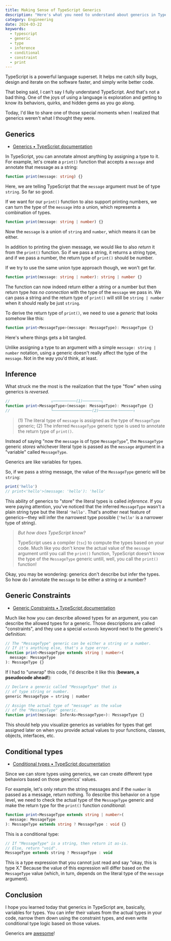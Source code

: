 ```yaml
---
title: Making Sense of TypeScript Generics
description: "Here's what you need to understand about generics in TypeScript."
category: Engineering
date: 2024-03-22
keywords:
  - typescript
  - generic
  - type
  - inference
  - conditional
  - constraint
  - print
---
```


TypeScript is a powerful language superset. It helps me catch silly bugs, design and iterate on the software faster, and simply write better code.

That being said, I can't say I fully understand TypeScript. And that's not a bad thing. One of the joys of using a language is exploration and getting to know its behaviors, quirks, and hidden gems as you go along.

Today, I'd like to share one of those special moments when I realized that generics weren't what I thought they were.

## Generics

- [Generics • TypeScript documentation](https://www.typescriptlang.org/docs/handbook/2/generics.html)

In TypeScript, you can annotate almost anything by assigning a type to it. For example, let's create a `print()` function that accepts a `message` and annotate that message as a string:

```ts
function print(message: string) {}
```

Here, we are telling TypeScript that the `message` argument must be of type `string`. So far so good.

If we want for our `print()` function to also support printing numbers, we can turn the type of the `message` into a union, which represents a combination of types.

```ts
function print(message: string | number) {}
```

Now the `message` is a union of `string` and `number`, which means it can be either.

In addition to printing the given message, we would like to also _return_ it from the `print()` function. So if we pass a string, it returns a string type, and if we pass a number, the return type of `print()` should be number.

If we try to use the same union type approach though, we won't get far.

```ts
function print(message: string | number): string | number {}
```

The function can now indeed return either a string or a number but then return type _has no connection_ with the type of the `message` we pass in. We can pass a string and the return type of `print()` will still be `string | number` when it should really be just `string`.

To derive the return type of `print()`, we need to use a _generic_ that looks somehow like this:

```ts
function print<MessageType>(message: MessageType): MessageType {}
```

Here's where things gets a bit tangled.

Unlike assigning a type to an argument with a simple `message: string | number` notation, using a generic doesn't really affect the type of the `message`. Not in the way you'd think, at least.

## Inference

What struck me the most is the realization that the type "flow" when using generics is _reversed_.

```ts
//                  ↓──────────(1)────────┐
function print<MessageType>(message: MessageType): MessageType {}
//                  └─────────────────(2)───────────────↑
```

> (1) The literal type of `message` is assigned as the type of `MessageType` generic;
> (2) The inferred `MessageType` generic type is used to annotate the return type of `print()`.

Instead of saying "now the `message` is of type `MessageType`", the `MessageType` generic _stores_ whichever literal type is passed as the `message` argument in a "variable" called `MessageType`.

<Quote>Generics are like variables for types.</Quote>

So, if we pass a string message, the value of the `MessageType` generic will be `string`:

```ts
print('hello')
// print<'hello'>(message: 'hello'): 'hello'
```

This ability of generics to "store" the literal types is called _inference_. If you were paying attention, you've noticed that the inferred `MessageType` wasn't a plain string type but the literal `'hello'`. That's another neat feature of generics—they will infer the narrowest type possible (`'hello'` is a narrower type of string).

> _But how does TypeScript know?_
>
> TypeScript uses a compiler (`tsc`) to compute the types based on your code. Much like you don't know the actual value of the `message` argument until you call the `print()` function, TypeScript doesn't know the type of the `MessageType` generic untill, well, you call the `print()` function!

Okay, you may be wondering: generics don't describe but infer the types. So how do I annotate the `message` to be either a string or a number?

## Generic Constraints

- [Generic Constraints • TypeScript documentation](https://www.typescriptlang.org/docs/handbook/2/generics.html#generic-constraints)

Much like how you can describe allowed types for an argument, you can describe the allowed types for a generic. Those descriptions are called "constraints", and they use a special `extends` keyword next to the generic's definition:

```ts focusedLines=3
// The "MessageType" generic can be either a string or a number.
// If it's anything else, that's a type error.
function print<MessageType extends string | number>(
  message: MessageType
): MessageType {}
```

If I had to "unwrap" this code, I'd describe it like this (**beware, a pseudocode ahead!**):

```ts
// Declare a generic called "MessageType" that is
// of type string or number.
generic MessageType = string | number

// Assign the actual type of "message" as the value
// of the "MessageType" generic.
function print(message: InferAs<MessageType>): MessageType {}
```

This should help you visualize generics as variables for types that get assigned later on when you provide actual values to your functions, classes, objects, interfaces, etc.

## Conditional types

- [Conditional types • TypeScript documentation](https://www.typescriptlang.org/docs/handbook/2/conditional-types.html)

Since we can store types using generics, we can create different type behaviors based on those generics' values.

For example, let's only return the string messages and if the `number` is passed as a message, return nothing. To describe this behavior on a type level, we need to check the actual type of the `MessageType` generic and make the return type for the `print()` function _conditional_:

```ts
function print<MessageType extends string | number>(
  message: MessageType
): MessageType extends string ? MessageType : void {}
```

This is a conditional type:

```ts
// If "MessageType" is a string, then return it as-is.
// Else, return "void".
MessageType extends string ? MessageType : void
```

This is a type expression that you cannot just read and say "okay, this is type X." Because the value of this expression will differ based on the `MessageType` value (which, in turn, depends on the literal type of the `message` argument).

## Conclusion

I hope you learned today that generics in TypeScript are, basically, variables for types. You can infer their values from the actual types in your code, narrow them down using the constraint types, and even write conditional type logic based on those values.

Generics are [awesome](https://github.com/mswjs/data/blob/313d9213f0bdf18b48ff1d36b513aaf1acf8f02d/src/glossary.ts#L217-L248)!
